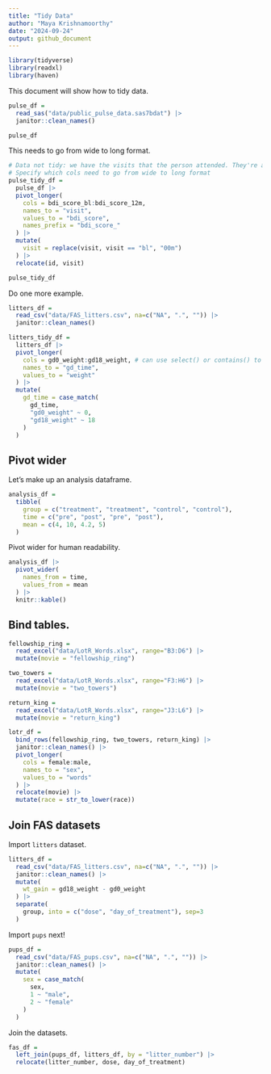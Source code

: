 ```yaml
---
title: "Tidy Data"
author: "Maya Krishnamoorthy"
date: "2024-09-24"
output: github_document
---
```


``` r
library(tidyverse)
library(readxl)
library(haven)
```

This document will show how to tidy data.

``` r
pulse_df = 
  read_sas("data/public_pulse_data.sas7bdat") |> 
  janitor::clean_names()

pulse_df
```

This needs to go from wide to long format.

``` r
# Data not tidy: we have the visits that the person attended. They're all BDI scores but are spread across 4 columns.
# Specify which cols need to go from wide to long format
pulse_tidy_df = 
  pulse_df |> 
  pivot_longer(
    cols = bdi_score_bl:bdi_score_12m,
    names_to = "visit",
    values_to = "bdi_score",
    names_prefix = "bdi_score_"
  ) |> 
  mutate(
    visit = replace(visit, visit == "bl", "00m")
  ) |> 
  relocate(id, visit)

pulse_tidy_df
```

Do one more example.

```r
litters_df = 
  read_csv("data/FAS_litters.csv", na=c("NA", ".", "")) |> 
  janitor::clean_names()
```

``` r
litters_tidy_df = 
  litters_df |> 
  pivot_longer(
    cols = gd0_weight:gd18_weight, # can use select() or contains() to specify columns
    names_to = "gd_time",
    values_to = "weight"
  ) |> 
  mutate(
    gd_time = case_match(
      gd_time,
      "gd0_weight" ~ 0,
      "gd18_weight" ~ 18
    )
  )

```

## Pivot wider

Let's make up an analysis dataframe.

``` r
analysis_df = 
  tibble(
    group = c("treatment", "treatment", "control", "control"),
    time = c("pre", "post", "pre", "post"),
    mean = c(4, 10, 4.2, 5)
  )
```

Pivot wider for human readability.

``` r
analysis_df |> 
  pivot_wider(
    names_from = time,
    values_from = mean
  ) |> 
  knitr::kable()
```


## Bind tables.

```r
fellowship_ring = 
  read_excel("data/LotR_Words.xlsx", range="B3:D6") |> 
  mutate(movie = "fellowship_ring")

two_towers = 
  read_excel("data/LotR_Words.xlsx", range="F3:H6") |> 
  mutate(movie = "two_towers")

return_king = 
  read_excel("data/LotR_Words.xlsx", range="J3:L6") |> 
  mutate(movie = "return_king")

lotr_df = 
  bind_rows(fellowship_ring, two_towers, return_king) |> 
  janitor::clean_names() |> 
  pivot_longer(
    cols = female:male,
    names_to = "sex",
    values_to = "words"
  ) |> 
  relocate(movie) |> 
  mutate(race = str_to_lower(race))
```

## Join FAS datasets

Import `litters` dataset.

``` r
litters_df = 
  read_csv("data/FAS_litters.csv", na=c("NA", ".", "")) |> 
  janitor::clean_names() |> 
  mutate(
    wt_gain = gd18_weight - gd0_weight
  ) |> 
  separate(
    group, into = c("dose", "day_of_treatment"), sep=3
  )
```

Import `pups` next!

``` r
pups_df =
  read_csv("data/FAS_pups.csv", na=c("NA", ".", "")) |> 
  janitor::clean_names() |> 
  mutate(
    sex = case_match(
      sex,
      1 ~ "male",
      2 ~ "female"
    )
  )
```

Join the datasets.

``` r
fas_df =
  left_join(pups_df, litters_df, by = "litter_number") |> 
  relocate(litter_number, dose, day_of_treatment)
```
